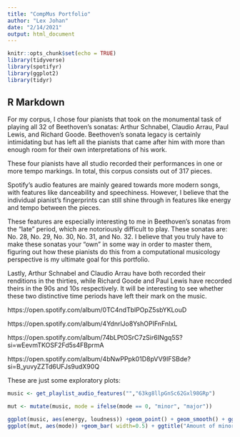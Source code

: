 ```yaml
---
title: "CompMus Portfolio"
author: "Lex Johan"
date: "2/14/2021"
output: html_document
---
```


```r
knitr::opts_chunk$set(echo = TRUE)
library(tidyverse)
library(spotifyr)
library(ggplot2)
library(tidyr)
```

## R Markdown

For my corpus, I chose four pianists that took on the monumental task of playing all 32 of Beethoven’s sonatas: Arthur Schnabel, Claudio Arrau, Paul Lewis, and Richard Goode. Beethoven’s sonata legacy is certainly intimidating but has left all the pianists that came after him with more than enough room for their own interpretations of his work.

These four pianists have all studio recorded their performances in one or more tempo markings. In total, this corpus consists out of 317 pieces.

Spotify’s audio features are mainly geared towards more modern songs, with features like danceability and speechiness. However, I believe that the individual pianist’s fingerprints can still shine through in features like energy and tempo between the pieces.

These features are especially interesting to me in Beethoven’s sonatas from the “late” period, which are notoriously difficult to play. These sonatas are: No. 28, No. 29, No. 30, No. 31, and No. 32. I believe that you truly have to make these sonatas your “own” in some way in order to master them, figuring out how these pianists do this from a computational musicology perspective is my ultimate goal for this portfolio.

Lastly, Arthur Schnabel and Claudio Arrau have both recorded their renditions in the thirties, while Richard Goode and Paul Lewis have recorded theirs in the 90s and 10s respectively. It will be interesting to see whether these two distinctive time periods have left their mark on the music.

https://open.spotify.com/album/0TC4ndTblPOpZ5sbYKLouD

https://open.spotify.com/album/4YdnrlJo8YshOPIFnFnIxL

https://open.spotify.com/album/74bLPtOSrC7zSir6INgq5S?si=wEevmTKOSF2Fd5s4FBprmA

https://open.spotify.com/album/4bNwPPpk01D8pVV9IFSBde?si=B_yuvyZZTd6UFJs9udX90Q


These are just some exploratory plots:

```r
music <- get_playlist_audio_features("","63kg8llpGnSc62Gxl98GRp")

mut <- mutate(music, mode = ifelse(mode == 0, "minor", "major"))

ggplot(music, aes(energy, loudness)) +geom_point() + geom_smooth() + ggtitle("Loudness vs. energy")
ggplot(mut, aes(mode)) +geom_bar( width=0.5) + ggtitle("Amount of minor and major tracks")
```


